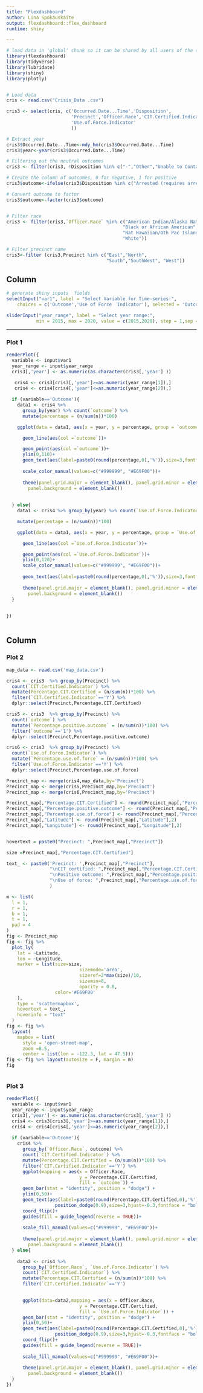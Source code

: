 ```yaml
---
title: "Flexdashboard"
author: Lina Spokauskaite
output: flexdashboard::flex_dashboard
runtime: shiny

---
```


<style>                     
.navbar {
  background-color:#E69F00;
  border-color:#E69F00;
}
.navbar-brand {
color:#999999!important;
}
</style> 

```r
# load data in 'global' chunk so it can be shared by all users of the dashboard
library(flexdashboard)
library(tidyverse)
library(lubridate)
library(shiny)
library(plotly)


# Load data
cris <- read.csv("Crisis_Data .csv")

cris3 <- select(cris, c('Occurred.Date...Time','Disposition',
                        'Precinct','Officer.Race','CIT.Certified.Indicator',
                        'Use.of.Force.Indicator'
                        ))

# Extract year
cris3$Occurred.Date...Time<-mdy_hm(cris3$Occurred.Date...Time)
cris3$year<-year(cris3$Occurred.Date...Time)

# Filtering out the neutral outcomes
cris3 <- filter(cris3, !Disposition %in% c("-","Other","Unable to Contact","No Action Possible / Necessary"))

# Create the column of outcomes, 0 for negative, 1 for positive
cris3$outcome<-ifelse(cris3$Disposition %in% c("Arrested (requires arrest report)","Subject Arrested","Chronic Complaint", "Resources Declined", "Resources Offered / Declined") | cris3$Use.of.Force.Indicator=="Y", 0,1)

# Convert outcome to factor
cris3$outcome<-factor(cris3$outcome)


# Filter race
cris3 <- filter(cris3,`Officer.Race` %in% c("American Indian/Alaska Native","Asian",
                                           "Black or African American","Hispanic or Latino",
                                           "Nat Hawaiian/Oth Pac Islander","Two or More Races",
                                           "White"))

# Filter precinct name
cris3<-filter (cris3,Precinct %in% c("East","North",
                                     "South","SouthWest", "West"))


```
Column {data-width=350}
-----------------------------------------------------------------------

```r

# generate shiny inputs  fields
selectInput("var1", label = "Select Variable for Time-series:", 
    choices = c('Outcome','Use of Force  Indicator'), selected = 'Outcome')

sliderInput("year_range", label = "Select year range:", 
           min = 2015, max = 2020, value = c(2015,2020), step = 1,sep = "")
```

-----------------------------------------------------------------------



### Plot 1

```r




renderPlot({
  variable <- input$var1
  year_range <- input$year_range
  cris3[,'year'] <- as.numeric(as.character(cris3[,'year'] ))
  
   cris4 <- cris3[cris3[,'year']>=as.numeric(year_range[1]),]
   cris4 <- cris4[cris4[,'year']<=as.numeric(year_range[2]),]

  if (variable=='Outcome'){
    data1 <- cris4 %>% 
      group_by(year) %>% count(`outcome`) %>%
      mutate(percentage = (n/sum(n))*100)

    ggplot(data = data1, aes(x = year, y = percentage, group = `outcome`))+

      geom_line(aes(col =`outcome`))+

      geom_point(aes(col =`outcome`))+
      ylim(0,110)+
      geom_text(aes(label=paste0(round(percentage,0),'%')),size=3,fontface = "bold",vjust=-1.5)+
      
      scale_color_manual(values=c("#999999", "#E69F00"))+
      
      theme(panel.grid.major = element_blank(), panel.grid.minor = element_blank(),
        panel.background = element_blank())
   
    
  } else{
    data1 <- cris4 %>% group_by(year) %>% count(`Use.of.Force.Indicator`) %>%

    mutate(percentage = (n/sum(n))*100)

    ggplot(data = data1, aes(x = year, y = percentage, group = `Use.of.Force.Indicator`))+

      geom_line(aes(col =`Use.of.Force.Indicator`))+

      geom_point(aes(col =`Use.of.Force.Indicator`))+
      ylim(0,120)+
      scale_color_manual(values=c("#999999", "#E69F00"))+
      
      geom_text(aes(label=paste0(round(percentage,0),'%')),size=3,fontface = "bold",vjust=-1.5)+
      
      theme(panel.grid.major = element_blank(), panel.grid.minor = element_blank(),
        panel.background = element_blank())
  }
  
  
})



```




Column {data-width=350}
-----------------------------------------------------------------------

### Plot 2

```r


map_data <- read.csv('map_data.csv')

cris4 <- cris3  %>% group_by(Precinct) %>% 
  count(`CIT.Certified.Indicator`) %>%
  mutate(Percentage.CIT.Certified = (n/sum(n))*100) %>%
  filter(`CIT.Certified.Indicator`=='Y') %>%
  dplyr::select(Precinct,Percentage.CIT.Certified)

cris5 <- cris3  %>% group_by(Precinct) %>% 
  count(`outcome`) %>%
  mutate(`Percentage.positive.outcome` = (n/sum(n))*100) %>%
  filter(`outcome`=='1') %>%
  dplyr::select(Precinct,Percentage.positive.outcome)

cris6 <- cris3  %>% group_by(Precinct) %>% 
  count(`Use.of.Force.Indicator`) %>%
  mutate(`Percentage.use.of.force` = (n/sum(n))*100) %>%
  filter(`Use.of.Force.Indicator`=='Y') %>%
  dplyr::select(Precinct,Percentage.use.of.force)

Precinct_map <- merge(cris4,map_data,by='Precinct')
Precinct_map <- merge(cris5,Precinct_map,by='Precinct')
Precinct_map <- merge(cris6,Precinct_map,by='Precinct')

Precinct_map[,"Percentage.CIT.Certified"] <- round(Precinct_map[,"Percentage.CIT.Certified"],0)
Precinct_map[,"Percentage.positive.outcome"] <- round(Precinct_map[,"Percentage.positive.outcome"],0)
Precinct_map[,"Percentage.use.of.force"] <- round(Precinct_map[,"Percentage.use.of.force"],0)
Precinct_map[,"Latitude"] <- round(Precinct_map[,"Latitude"],2)
Precinct_map[,"Longitude"] <- round(Precinct_map[,"Longitude"],2)


hovertext = paste0("Precinct: ",Precinct_map[,"Precinct"]) 

size =Precinct_map[,"Percentage.CIT.Certified"]

text_ <- paste0('Precinct: ',Precinct_map[,"Precinct"],
                "\nCIT certified: ",Precinct_map[,"Percentage.CIT.Certified"],"%",
                "\nPositive outcome: ",Precinct_map[,"Percentage.positive.outcome"],"%",
                "\nUse of force: ",Precinct_map[,"Percentage.use.of.force"],"%"
                )

m <- list(
  l = 1,
  r = 1,
  b = 1,
  t = 1,
  pad = 4
)
fig <- Precinct_map 
fig <- fig %>%
  plot_ly(
    lat = ~Latitude,
    lon = ~Longitude,
    marker = list(size=size,
                           sizemode='area',
                           sizeref=2*max(size)/10,
                           sizemin=8,
                           opacity = 0.8,
                  color='#E69F00'
    ),
    type = 'scattermapbox',
    hovertext = text_,
    hoverinfo = "text"
  )
fig <- fig %>%
  layout(
    mapbox = list(
      style = 'open-street-map',
      zoom =8.5,
      center = list(lon = -122.3, lat = 47.5))) 
fig <- fig %>% layout(autosize = F, margin = m)
fig



```


### Plot 3

```r


renderPlot({
  variable <- input$var1
  year_range <- input$year_range
  cris3[,'year'] <- as.numeric(as.character(cris3[,'year'] ))
  cris4 <- cris3[cris3[,'year']>=as.numeric(year_range[1]),]
  cris4 <- cris4[cris4[,'year']<=as.numeric(year_range[2]),]
  
  if (variable=='Outcome'){
    cris4 %>%
      group_by(`Officer.Race`, outcome) %>% 
      count(`CIT.Certified.Indicator`) %>%
      mutate(Percentage.CIT.Certified = (n/sum(n))*100) %>%
      filter(`CIT.Certified.Indicator`=='Y') %>%
      ggplot(mapping = aes(x = Officer.Race, 
                           y = Percentage.CIT.Certified, 
                           fill = `outcome`)) + 
      geom_bar(stat = "identity", position = "dodge") +
      ylim(0,50)+
      geom_text(aes(label=paste0(round(Percentage.CIT.Certified,0),'%')),position = 
                  position_dodge(0.9),size=3,hjust=-0.3,fontface = "bold")+
      coord_flip()+
      guides(fill = guide_legend(reverse = TRUE))+
      
      scale_fill_manual(values=c("#999999", "#E69F00"))+
      
      theme(panel.grid.major = element_blank(), panel.grid.minor = element_blank(),
        panel.background = element_blank())
  } else{
    
    data2 <- cris4 %>%
      group_by(`Officer.Race`, `Use.of.Force.Indicator`) %>% 
      count(`CIT.Certified.Indicator`) %>%
      mutate(Percentage.CIT.Certified = (n/sum(n))*100) %>%
      filter(`CIT.Certified.Indicator`=='Y')
    

      ggplot(data=data2,mapping = aes(x = Officer.Race, 
                           y = Percentage.CIT.Certified, 
                           fill = `Use.of.Force.Indicator`)) + 
      geom_bar(stat = "identity", position = "dodge") +
      ylim(0,50)+
      geom_text(aes(label=paste0(round(Percentage.CIT.Certified,0),'%')),position = 
                  position_dodge(0.9),size=3,hjust=-0.3,fontface = "bold")+
      coord_flip()+
      guides(fill = guide_legend(reverse = TRUE))+
      
      scale_fill_manual(values=c("#999999", "#E69F00"))+
      
      theme(panel.grid.major = element_blank(), panel.grid.minor = element_blank(),
        panel.background = element_blank())
  }
})

```


